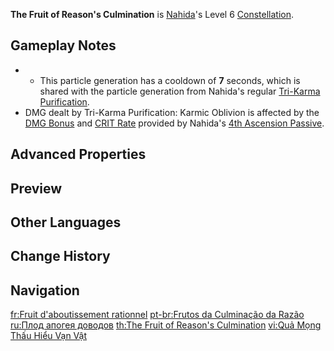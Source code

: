 {{Constellation Infobox
|image         = Constellation The Fruit of Reason's Culmination.png
|character     = Nahida
|level         = 6
|description   = When Nahida hits an opponent affected by [[All Schemes to Know]]'s Seeds of Skandha with Normal or Charged Attacks after unleashing [[Illusory Heart]], she will use Tri-Karma Purification: Karmic Oblivion on this opponent and all connected opponents, dealing {{Color|Dendro DMG}} based on 200% of Nahida's [[ATK]] and 400% of her [[Elemental Mastery]].<br>DMG dealt by Tri-Karma Purification: Karmic Oblivion is considered Elemental Skill DMG and can be triggered once every 0.2s.<br>This effect can last up to 10s and will be removed after Nahida has unleashed 6 instances of Tri-Karma Purification: Karmic Oblivion.
|scale_att1    = ATK
|scale_att2    = Elemental Mastery
|utility1      = Effect Triggered by Normal Attack Hit
}}
'''The Fruit of Reason's Culmination''' is [[Nahida]]'s Level 6 [[Constellation]].

==Gameplay Notes==
* {{Talent Note|particles|Tri-Karma Purification: Karmic Oblivion|3}}
** This particle generation has a cooldown of '''7''' seconds, which is shared with the particle generation from Nahida's regular [[All Schemes to Know|Tri-Karma Purification]].
* DMG dealt by Tri-Karma Purification: Karmic Oblivion is affected by the [[DMG Bonus]] and [[CRIT Rate]] provided by Nahida's [[Awakening Elucidated|4th Ascension Passive]].

==Advanced Properties==
{{Advanced Properties
|title   = Karmic Oblivion
|gu      = 1U
|icdtag  = Nahida C6
|icdtype = 2.5s/3 Hits
|poise   = 30
|impulse = 2
}}

==Preview==
{{Preview
|file = The Fruit of Reason's Culmination Preview
}}

==Other Languages==
{{Other Languages
|en      = The Fruit of Reason's Culmination
|zhs     = 大辨圆成之实
|zhs_rm  = Dàbiàn Yuánchéng zhī Shí
|zht     = 大辨圓成之實
|zht_rm  = Dàbiàn Yuánchéng zhī Shí
|zh_tl   = 
|ja      = 大辯円成の実
|ja_rm   = Daiben Enjou no Mi
|ja_tl   = Fruit of Fulfilling Eloquence
|ko      = 달변으로 맺은 열매
|ko_tl   = The Fruit Borne by Eloquence
|es      = Frutos de la culminación racional
|es_tl   = Fruits of Rational Culmination
|fr      = Fruit d'aboutissement rationnel
|fr_tl   = Fruit of Rational Culmination
|ru      = Плод апогея доводов
|ru_tl   = The Fruit of Apogee of Reasons
|th      = The Fruit of Reason's Culmination
|vi      = Quả Mọng Thấu Hiểu Vạn Vật
|vi_tl   = Fruit of Universal Understanding
|de      = Frucht der Kulmination der Vernunft
|de_tl   = Fruit of Culmination of Reason
|id      = The Fruit of Reason's Culmination
|pt      = Frutos da Culminação da Razão
|pt_tl   = Fruits of the Culmination of the Reason
|tr      = Zihnin Doruk Noktası
|tr_tl   = The Peak of Mind
|it      = Frutto della ragione
|it_tl   = Fruit of Reason
}}

==Change History==
{{Change History|3.2}}

==Navigation==
{{Talent Navbox|Nahida}}

[[fr:Fruit d'aboutissement rationnel]]
[[pt-br:Frutos da Culminação da Razão]]
[[ru:Плод апогея доводов]]
[[th:The Fruit of Reason's Culmination]]
[[vi:Quả Mọng Thấu Hiểu Vạn Vật]]